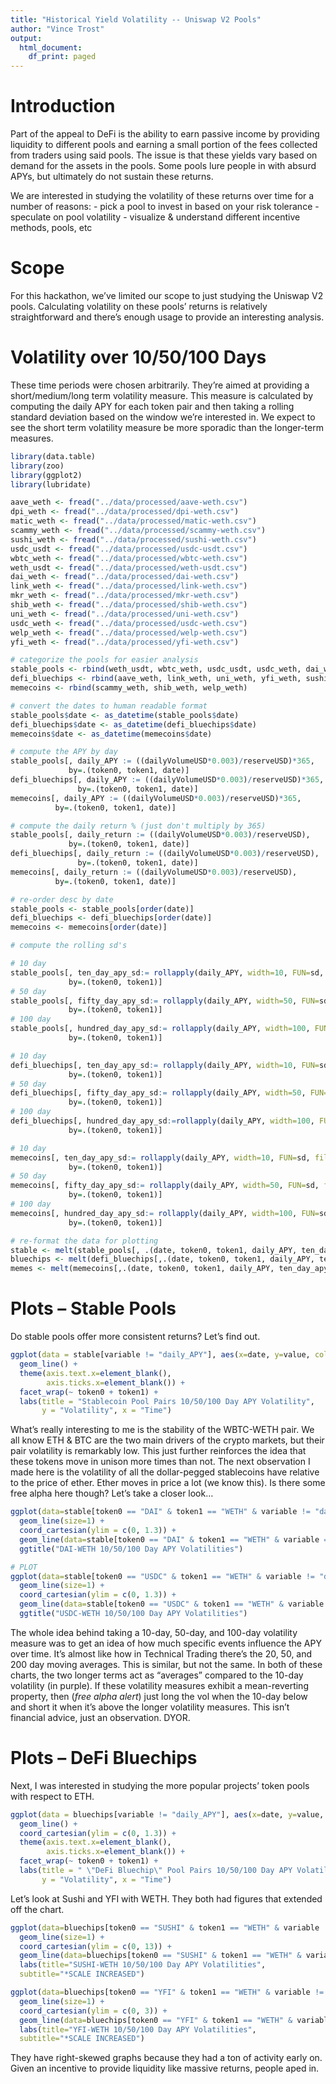 ```yaml
---
title: "Historical Yield Volatility -- Uniswap V2 Pools"
author: "Vince Trost"
output:
  html_document:
    df_print: paged
---
```


# Introduction

Part of the appeal to DeFi is the ability to earn passive income by providing liquidity to different pools and earning a small portion of the fees collected from traders using said pools. The issue is that these yields vary based on demand for the assets in the pools. Some pools lure people in with absurd APYs, but ultimately do not sustain these returns.  

We are interested in studying the volatility of these returns over time for a number of reasons:
- pick a pool to invest in based on your risk tolerance
- speculate on pool volatility
- visualize & understand different incentive methods, pools, etc

# Scope

For this hackathon, we've limited our scope to just studying the Uniswap V2 pools. Calculating volatility on these pools' returns is relatively straightforward and there's enough usage to provide an interesting analysis.

# Volatility over 10/50/100 Days

These time periods were chosen arbitrarily. They're aimed at providing a short/medium/long term volatility measure. This measure is calculated by computing the daily APY for each token pair and then taking a rolling standard deviation based on the window we're interested in. We expect to see the short term volatility measure be more sporadic than the longer-term measures.

```r
library(data.table)
library(zoo)
library(ggplot2)
library(lubridate)

aave_weth <- fread("../data/processed/aave-weth.csv")
dpi_weth <- fread("../data/processed/dpi-weth.csv")
matic_weth <- fread("../data/processed/matic-weth.csv")
scammy_weth <- fread("../data/processed/scammy-weth.csv")
sushi_weth <- fread("../data/processed/sushi-weth.csv")
usdc_usdt <- fread("../data/processed/usdc-usdt.csv")
wbtc_weth <- fread("../data/processed/wbtc-weth.csv")
weth_usdt <- fread("../data/processed/weth-usdt.csv")
dai_weth <- fread("../data/processed/dai-weth.csv")
link_weth <- fread("../data/processed/link-weth.csv")
mkr_weth <- fread("../data/processed/mkr-weth.csv")
shib_weth <- fread("../data/processed/shib-weth.csv")
uni_weth <- fread("../data/processed/uni-weth.csv")
usdc_weth <- fread("../data/processed/usdc-weth.csv")
welp_weth <- fread("../data/processed/welp-weth.csv")
yfi_weth <- fread("../data/processed/yfi-weth.csv")
```

```r
# categorize the pools for easier analysis
stable_pools <- rbind(weth_usdt, wbtc_weth, usdc_usdt, usdc_weth, dai_weth)
defi_bluechips <- rbind(aave_weth, link_weth, uni_weth, yfi_weth, sushi_weth, mkr_weth, matic_weth)
memecoins <- rbind(scammy_weth, shib_weth, welp_weth)

# convert the dates to human readable format
stable_pools$date <- as_datetime(stable_pools$date)
defi_bluechips$date <- as_datetime(defi_bluechips$date)
memecoins$date <- as_datetime(memecoins$date)

```

```r
# compute the APY by day
stable_pools[, daily_APY := ((dailyVolumeUSD*0.003)/reserveUSD)*365, 
             by=.(token0, token1, date)]
defi_bluechips[, daily_APY := ((dailyVolumeUSD*0.003)/reserveUSD)*365, 
               by=.(token0, token1, date)]
memecoins[, daily_APY := ((dailyVolumeUSD*0.003)/reserveUSD)*365, 
          by=.(token0, token1, date)]

# compute the daily return % (just don't multiply by 365)
stable_pools[, daily_return := ((dailyVolumeUSD*0.003)/reserveUSD), 
             by=.(token0, token1, date)]
defi_bluechips[, daily_return := ((dailyVolumeUSD*0.003)/reserveUSD), 
               by=.(token0, token1, date)]
memecoins[, daily_return := ((dailyVolumeUSD*0.003)/reserveUSD), 
          by=.(token0, token1, date)]
```

```r
# re-order desc by date
stable_pools <- stable_pools[order(date)]
defi_bluechips <- defi_bluechips[order(date)]
memecoins <- memecoins[order(date)]
```

```r
# compute the rolling sd's

# 10 day
stable_pools[, ten_day_apy_sd:= rollapply(daily_APY, width=10, FUN=sd, fill=0, align="right"), 
             by=.(token0, token1)]
# 50 day
stable_pools[, fifty_day_apy_sd:= rollapply(daily_APY, width=50, FUN=sd, fill=0, align="right"), 
             by=.(token0, token1)]
# 100 day
stable_pools[, hundred_day_apy_sd:= rollapply(daily_APY, width=100, FUN=sd, fill=0, align="right"),
             by=.(token0, token1)]

# 10 day
defi_bluechips[, ten_day_apy_sd:= rollapply(daily_APY, width=10, FUN=sd, fill=0, align="right"),
             by=.(token0, token1)]
# 50 day
defi_bluechips[, fifty_day_apy_sd:= rollapply(daily_APY, width=50, FUN=sd, fill=0, align="right"), 
             by=.(token0, token1)]
# 100 day
defi_bluechips[, hundred_day_apy_sd:=rollapply(daily_APY, width=100, FUN=sd, fill=0, align="right"),
             by=.(token0, token1)]

# 10 day
memecoins[, ten_day_apy_sd:= rollapply(daily_APY, width=10, FUN=sd, fill=0, align="right"), 
             by=.(token0, token1)]
# 50 day
memecoins[, fifty_day_apy_sd:= rollapply(daily_APY, width=50, FUN=sd, fill=0, align="right"), 
             by=.(token0, token1)]
# 100 day
memecoins[, hundred_day_apy_sd:= rollapply(daily_APY, width=100, FUN=sd, fill=0, align="right"), 
             by=.(token0, token1)]
```

```r
# re-format the data for plotting
stable <- melt(stable_pools[, .(date, token0, token1, daily_APY, ten_day_apy_sd, fifty_day_apy_sd, hundred_day_apy_sd)], id.vars = c("date", "token0", "token1"))
bluechips <- melt(defi_bluechips[,.(date, token0, token1, daily_APY, ten_day_apy_sd, fifty_day_apy_sd, hundred_day_apy_sd)], id.vars = c("date", "token0", "token1"))
memes <- melt(memecoins[,.(date, token0, token1, daily_APY, ten_day_apy_sd, fifty_day_apy_sd, hundred_day_apy_sd)], id.vars = c("date", "token0", "token1"))
```


# Plots -- Stable Pools

Do stable pools offer more consistent returns? Let's find out.

```r
ggplot(data = stable[variable != "daily_APY"], aes(x=date, y=value, color=variable)) + 
  geom_line() +
  theme(axis.text.x=element_blank(),
        axis.ticks.x=element_blank()) +
  facet_wrap(~ token0 + token1) +
  labs(title = "Stablecoin Pool Pairs 10/50/100 Day APY Volatility",
       y = "Volatility", x = "Time")

```

What's really interesting to me is the stability of the WBTC-WETH pair. We all know ETH & BTC are the two main drivers of the crypto markets, but their pair volatility is remarkably low. This just further reinforces the idea that these tokens move in unison more times than not. 
The next observation I made here is the volatility of all the dollar-pegged stablecoins have relative to the price of ether. Ether moves in price a lot (we know this). Is there some free alpha here though? Let's take a closer look...

```r
ggplot(data=stable[token0 == "DAI" & token1 == "WETH" & variable != "daily_APY"], aes(x=date, y=value, colour=variable)) + 
  geom_line(size=1) +
  coord_cartesian(ylim = c(0, 1.3)) +
  geom_line(data=stable[token0 == "DAI" & token1 == "WETH" & variable == "daily_APY"], alpha=0.4) +
  ggtitle("DAI-WETH 10/50/100 Day APY Volatilities")
```


```r
# PLOT
ggplot(data=stable[token0 == "USDC" & token1 == "WETH" & variable != "daily_APY"], aes(x=date, y=value, colour=variable)) + 
  geom_line(size=1) +
  coord_cartesian(ylim = c(0, 1.3)) +
  geom_line(data=stable[token0 == "USDC" & token1 == "WETH" & variable == "daily_APY"], alpha=0.4) +
  ggtitle("USDC-WETH 10/50/100 Day APY Volatilities")
```

The whole idea behind taking a 10-day, 50-day, and 100-day volatility measure was to get an idea of how much specific events influence the APY over time. It's almost like how in Technical Trading there's the 20, 50, and 200 day moving averages. This is similar, but not the same. In both of these charts, the two longer terms act as "averages" compared to the 10-day volatility (in purple). If these volatility measures exhibit a mean-reverting property, then (*free alpha alert*) just long the vol when the 10-day below and short it when it's above the longer volatility measures. This isn't financial advice, just an observation. DYOR.

# Plots -- DeFi Bluechips

Next, I was interested in studying the more popular projects' token pools with respect to ETH.

```r
ggplot(data = bluechips[variable != "daily_APY"], aes(x=date, y=value, color=variable)) + 
  geom_line() +
  coord_cartesian(ylim = c(0, 1.3)) +
  theme(axis.text.x=element_blank(),
        axis.ticks.x=element_blank()) +
  facet_wrap(~ token0 + token1) +
  labs(title = " \"DeFi Bluechip\" Pool Pairs 10/50/100 Day APY Volatility",
       y = "Volatility", x = "Time")

```

Let's look at Sushi and YFI with WETH. They both had figures that extended off the chart.

```r
ggplot(data=bluechips[token0 == "SUSHI" & token1 == "WETH" & variable != "daily_APY"], aes(x=date, y=value, colour=variable)) + 
  geom_line(size=1) +
  coord_cartesian(ylim = c(0, 13)) +
  geom_line(data=bluechips[token0 == "SUSHI" & token1 == "WETH" & variable == "daily_APY"], alpha=0.4) +
  labs(title="SUSHI-WETH 10/50/100 Day APY Volatilities",
  subtitle="*SCALE INCREASED")
```


```r
ggplot(data=bluechips[token0 == "YFI" & token1 == "WETH" & variable != "daily_APY"], aes(x=date, y=value, colour=variable)) + 
  geom_line(size=1) +
  coord_cartesian(ylim = c(0, 3)) +
  geom_line(data=bluechips[token0 == "YFI" & token1 == "WETH" & variable == "daily_APY"], alpha=0.4) +
  labs(title="YFI-WETH 10/50/100 Day APY Volatilities",
  subtitle="*SCALE INCREASED")
```

They have right-skewed graphs because they had a ton of activity early on. Given an incentive to provide liquidity like massive returns, people aped in.